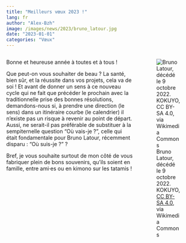 ```yaml
---
title: "Meilleurs vœux 2023 !"
lang: fr
author: "Alex-Bzh"
image: /images/news/2023/bruno_latour.jpg
date: "2023-01-01"
categories: "Vœux"
---
```


:::: {.columns}

::: {.column .pe-2 width="70%"}
Bonne et heureuse année à toutes et à tous !

Que peut-on vous souhaiter de beau ? La santé, bien sûr, et la réussite dans vos projets, cela va de soi ! Et avant de donner un sens à ce nouveau cycle qui ne fait que précéder le prochain avec la traditionnelle prise des bonnes résolutions, demandons-nous si, à prendre une direction (le sens) dans un itinéraire courbe (le calendrier) il n'existe pas un risque à revenir au point de départ. Aussi, ne serait-il pas préférable de substituer à la sempiternelle question "Où vais-je ?", celle qui était fondamentale pour Bruno Latour, récemment disparu : "Où suis-je ?" ?

Bref, je vous souhaite surtout de mon côté de vous fabriquer plein de bons souvenirs, qu'ils soient en famille, entre ami·es ou en kimono sur les tatamis !
:::

::: {.column width="30%"}
![Bruno Latour, décédé le 9 octobre 2022. KOKUYO, [CC BY-SA 4.0](https://creativecommons.org/licenses/by-sa/4.0), via Wikimedia Commons](/images/news/2023/bruno_latour.jpg)
:::

::::
